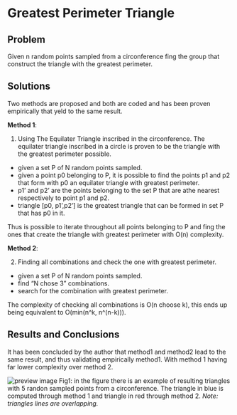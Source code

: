 # Greatest Perimeter Triangle

## Problem 

Given n random points sampled from a circonference fing the group that construct the triangle with the greatest perimeter.

## Solutions 

Two methods are proposed and both are coded and has been proven empirically that yeld to the same result. 

**Method 1**:

   1. Using The Equilater Triangle inscribed in the circonference. The equilater triangle inscribed in a circle is proven to be the triangle with the greatest perimeter possible.
   
- given a set P of N random points sampled.
- given a point p0 belonging to P, it is possible to find the points p1 and p2 that form with p0 an equilater triangle with greatest perimeter.
- p1' and p2' are the points belonging to the set P that are athe nearest respectively to point p1 and p2.
- triangle [p0, p1',p2'] is the greatest triangle that can be formed in set P that has p0 in it.

Thus is possible to iterate throughout all points belonging to P and fing the ones that create the triangle with greatest perimeter with O(n) complexity.

**Method 2**:

2. Finding all combinations and check the one with greatest perimeter.

- given a set P of N random points sampled.
- find "N chose 3" combinations.
- search for the combination with greatest perimeter.

The complexity of checking all combinations is O(n choose k), this ends up being equivalent to O(min(n^k, n^(n-k))).


## Results and Conclusions
It has been concluded by the author that method1 and method2 lead to the same result, and thus validating empirically method1. With method 1 having far lower complexity over method 2.


![preview image](figs/fig1.png)
Fig1: in the figure there is an example of resulting triangles with 5 randon sampled points from a circonference. The triangle in blue is computed through method 1 and triangle in red through method 2. *Note: triangles lines are overlapping.* 

